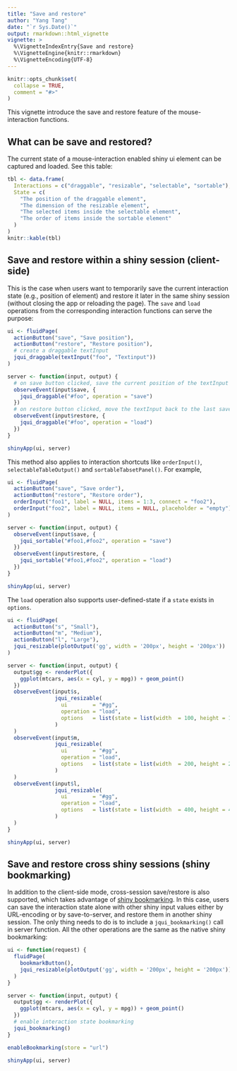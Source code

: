 ```yaml
---
title: "Save and restore"
author: "Yang Tang"
date: "`r Sys.Date()`"
output: rmarkdown::html_vignette
vignette: >
  %\VignetteIndexEntry{Save and restore}
  %\VignetteEngine{knitr::rmarkdown}
  %\VignetteEncoding{UTF-8}
---
```


```r
knitr::opts_chunk$set(
  collapse = TRUE,
  comment = "#>"
)
```

This vignette introduce the save and restore feature of the mouse-interaction functions.

## What can be save and restored?

The current state of a mouse-interaction enabled shiny ui element can be captured and loaded. See this table:

```r
tbl <- data.frame(
  Interactions = c("draggable", "resizable", "selectable", "sortable"),
  State = c(
    "The position of the draggable element",
    "The dimension of the resizable element",
    "The selected items inside the selectable element",
    "The order of items inside the sortable element"
  )
)
knitr::kable(tbl)
```


## Save and restore within a shiny session (client-side)

This is the case when users want to temporarily save the current interaction state (e.g., position of element) and restore it later in the same shiny session (without closing the app or reloading the page). The `save` and `load` operations from the corresponding interaction functions can serve the purpose:

```r
ui <- fluidPage(
  actionButton("save", "Save position"),
  actionButton("restore", "Restore position"),
  # create a draggable textInput
  jqui_draggable(textInput("foo", "Textinput"))
)

server <- function(input, output) {
  # on save button clicked, save the current position of the textInput
  observeEvent(input$save, {
    jqui_draggable("#foo", operation = "save")
  })
  # on restore button clicked, move the textInput back to the last saved position
  observeEvent(input$restore, {
    jqui_draggable("#foo", operation = "load")
  })
}

shinyApp(ui, server)
```

This method also applies to interaction shortcuts like `orderInput()`, `selectableTableOutput()` and `sortableTabsetPanel()`. For example,

```r
ui <- fluidPage(
  actionButton("save", "Save order"),
  actionButton("restore", "Restore order"),
  orderInput("foo1", label = NULL, items = 1:3, connect = "foo2"),
  orderInput("foo2", label = NULL, items = NULL, placeholder = "empty")
)

server <- function(input, output) {
  observeEvent(input$save, {
    jqui_sortable("#foo1,#foo2", operation = "save")
  })
  observeEvent(input$restore, {
    jqui_sortable("#foo1,#foo2", operation = "load")
  })
}

shinyApp(ui, server)
```

The `load` operation also supports user-defined-state if a `state` exists in `options`.
```r
ui <- fluidPage(
  actionButton("s", "Small"),
  actionButton("m", "Medium"),
  actionButton("l", "Large"),
  jqui_resizable(plotOutput('gg', width = '200px', height = '200px'))
)

server <- function(input, output) {
  output$gg <- renderPlot({
    ggplot(mtcars, aes(x = cyl, y = mpg)) + geom_point()
  })
  observeEvent(input$s, 
               jqui_resizable(
                 ui        = "#gg", 
                 operation = "load", 
                 options   = list(state = list(width  = 100, height = 100))
               )
  )
  observeEvent(input$m, 
               jqui_resizable(
                 ui        = "#gg", 
                 operation = "load", 
                 options   = list(state = list(width  = 200, height = 200))
               )
  )
  observeEvent(input$l, 
               jqui_resizable(
                 ui        = "#gg", 
                 operation = "load", 
                 options   = list(state = list(width  = 400, height = 400))
               )
  )
}

shinyApp(ui, server)
```


## Save and restore cross shiny sessions (shiny bookmarking)

In addition to the client-side mode, cross-session save/restore is also supported, which takes advantage of [shiny bookmarking](https://shiny.rstudio.com/articles/bookmarking-state.html). In this case, users can save the interaction state alone with other shiny input values either by URL-encoding or by save-to-server, and restore them in another shiny session. The only thing needs to do is to include a `jqui_bookmarking()` call in server function. All the other operations are the same as the native shiny bookmarking:

```r

ui <- function(request) {
  fluidPage(
    bookmarkButton(),
    jqui_resizable(plotOutput('gg', width = '200px', height = '200px'))
  )
}

server <- function(input, output) {
  output$gg <- renderPlot({
    ggplot(mtcars, aes(x = cyl, y = mpg)) + geom_point()
  })
  # enable interaction state bookmarking
  jqui_bookmarking()
}

enableBookmarking(store = "url")

shinyApp(ui, server)
```
